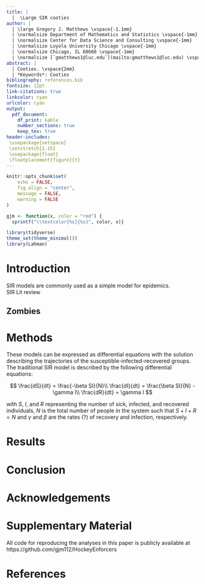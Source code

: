 ```yaml
---
title: |
  |  \Large SIR cooties
author: | 
  | \large Gregory J. Matthews \vspace{-1.1mm}
  | \normalsize Department of Mathematics and Statistics \vspace{-1mm}
  | \normalsize Center for Data Science and Consulting \vspace{-1mm}
  | \normalsize Loyola University Chicago \vspace{-1mm}
  | \normalsize Chicago, IL 60660 \vspace{-1mm}
  | \normalsize [`gmatthews1@luc.edu`](mailto:gmatthews1@luc.edu) \vspace{-1mm}
abstract: |
  | Cooties. \vspace{2mm}
  | *Keywords*: Cooties
bibliography: references.bib
fontsize: 12pt
link-citations: true
linkcolor: cyan
urlcolor: cyan
output:
  pdf_document:
    df_print: kable
    number_sections: true
    keep_tex: true
header-includes:
 \usepackage{setspace}
 \setstretch{1.15}
 \usepackage{float}
 \floatplacement{figure}{t}
---
```


```r
knitr::opts_chunk$set(
	echo = FALSE,
	fig.align = "center",
	message = FALSE,
	warning = FALSE
)

gjm <- function(x, color = "red") {
  sprintf("\\textcolor{%s}{%s}", color, x)}
```

```r
library(tidyverse)
theme_set(theme_minimal())
library(Lahman)
```

\newpage

# Introduction {#sec:intro}
SIR models are commonly used as a simple model for epidemics.  
SIR Lit review

## Zombies


# Methods {#sec:methods}
These models can be expressed as differential equations with the solution describing the trajectories of the susceptible-infected-recovered groups.  The traditional SIR model is described by the following differential equations: 

$$
\frac{dS}{dt} = \frac{-\beta SI}{N}\\
\frac{dI}{dt} = \frac{\beta SI}{N} - \gamma I\\
\frac{dR}{dt} = \gamma I
$$

with $S$, $I$, and $R$ representing the number of sick, infected, and recovered individuals, $N$ is the total number of people in the system such that $S + I + R = N$ and $\gamma$ and $\beta$ are the rates (?) of recovery and infection, respectively.  

# Results {#sec:results}

# Conclusion {#sec:conclusion}

# Acknowledgements {-}

# Supplementary Material {-}

All code for reproducing the analyses in this paper is publicly available at https://github.com/gjm112/HockeyEnforcers

# References
